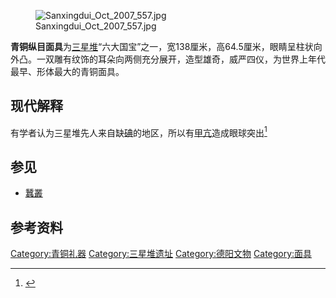 [[File:Sanxingdui_Oct_2007_557.jpg|right]]

'''青铜纵目面具'''为[[三星堆|三星堆]]“六大国宝”之一，宽138厘米，高64.5厘米，眼睛呈柱状向外凸。一双雕有纹饰的耳朵向两侧充分展开，造型雄奇，威严四仪，为世界上年代最早、形体最大的青铜面具。


==现代解释==
有学者认为三星堆先人来自缺[[碘|碘]]的地区，所以有[[甲亢|甲亢]]造成眼球突出<ref>{{Cite web |url=http://news.163.com/08/0307/13/46EH7P0B000120GU.html |title=专家揭秘三星堆“纵目”人像：蜀人祖先缺碘甲亢 |access-date=2011-07-03 |archive-url=https://web.archive.org/web/20081118072654/http://news.163.com/08/0307/13/46EH7P0B000120GU.html |archive-date=2008-11-18 |dead-url=yes }}</ref>

==参见==
*[[蠶叢|蠶叢]]

==参考资料==
{{reflist}}

[[Category:青铜礼器|Category:青铜礼器]]
[[Category:三星堆遗址|Category:三星堆遗址]]
[[Category:德阳文物|Category:德阳文物]]
[[Category:面具|Category:面具]]
{{stub}}